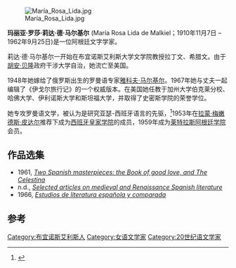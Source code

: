 [[File:María_Rosa_Lida.jpg|thumb]]

'''玛丽亚·罗莎·莉达·德·马尔基尔''' (María Rosa Lida de Malkiel；1910年11月7日 – 1962年9月25日)是一位阿根廷文字学家。

莉达·德·马尔基尔一开始在布宜诺斯艾利斯大学文学院教授拉丁文、希腊文。由于[[胡安·贝隆|胡安·贝隆]]政府干涉大学自治，她流亡至美国。

1948年她嫁给了俄罗斯出生的罗曼语专家[[雅科夫·马尔基尔|雅科夫·马尔基尔]]。1967年她与丈夫一起编辑了《伊戈尔旅行记》的一个权威版本。在美国她任教于加州大学伯克莱分校、哈佛大学、伊利诺斯大学和斯坦福大学，并取得了史密斯学院的荣誉学位。

她专攻罗曼语文学，被认为是研究亚瑟-西班牙语言的先驱，<ref>{{cite book|last=Lacy|first=Norris J. |title=A history of Arthurian scholarship|publisher=Boydell & Brewer Ltd|date=2006|pages=184|isbn=1843840693|url=http://books.google.com/books?id=BpuOdmHOi3AC&pg=PA184}}</ref>1953年在[[拉蒙·梅嫩德斯·皮达尔|拉蒙·梅嫩德斯·皮达尔]]推荐下成为[[西班牙皇家学院|西班牙皇家学院]]的成员，1959年成为[[莱特拉斯阿根廷学院|莱特拉斯阿根廷学院]]会员。

==作品选集==
* 1961, [http://books.google.com/books?id=4WlJZxV0mR4C ''Two Spanish masterpieces: the Book of good love, and The Celestina'']
* n.d., [http://books.google.com/books?id=OOYbAQAAIAAJ&q ''Selected articles on medieval and Renaissance Spanish literature'']
* 1966, [http://books.google.com/books?id=TbUkAAAAMAAJ&q ''Estudios de literatura española y comparada'']

==参考==
{{Reflist}}

[[Category:布宜诺斯艾利斯人|Category:布宜诺斯艾利斯人]]
[[Category:女语文学家|Category:女语文学家]]
[[Category:20世纪语文学家|Category:20世纪语文学家]]